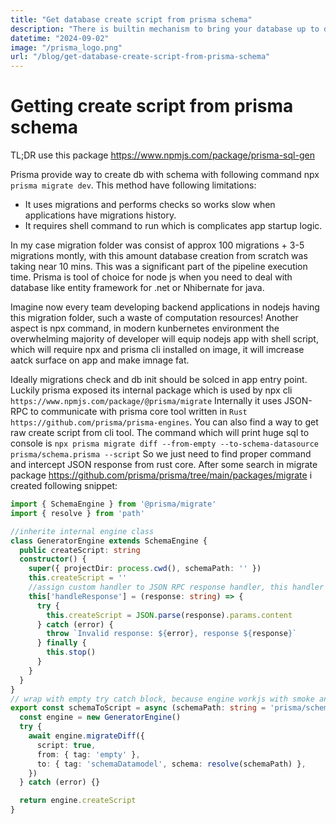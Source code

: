 ```yaml
---
title: "Get database create script from prisma schema"
description: "There is builtin mechanism to bring your database up to date with your schema however it not perfect when you need to quickly initialize it"
datetime: "2024-09-02"
image: "/prisma_logo.png"
url: "/blog/get-database-create-script-from-prisma-schema"
---
```


# Getting create script from prisma schema

TL;DR use this package https://www.npmjs.com/package/prisma-sql-gen

Prisma provide way to create db with schema with following command npx `prisma migrate dev`. This method have following limitations:

- It uses migrations and performs checks so works slow when applications have migrations history.
- It requires shell command to run which is complicates app startup logic.

In my case migration folder was consist of approx 100 migrations + 3-5 migrations montly, with this amount database creation from scratch was taking near 10 mins. This was a significant part of the pipeline execution time. Prisma is tool of choice for node js when you need to deal with database like entity framework for .net or Nhibernate for java.

Imagine now every team developing backend applications in nodejs having this migration folder, such a waste of computation resources! Another aspect is npx command, in modern kunbernetes environment the overwhelming majority of developer will equip nodejs app with shell script, which will require npx and prisma cli installed on image, it will imcrease aatck surface on app and make imnage fat.

Ideally migrations check and db init should be solced in app entry point. Luckily prisma exposed its internal package which is used by npx cli `https://www.npmjs.com/package/@prisma/migrate`
Internally it uses JSON-RPC to communicate with prisma core tool written in `Rust` `https://github.com/prisma/prisma-engines`. You can also find a way to get raw create script from cli tool. The command which will print huge sql to console is `npx prisma migrate diff --from-empty --to-schema-datasource prisma/schema.prisma --script`
So we just need to find proper command and intercept JSON response from rust core. After some search in migrate package https://github.com/prisma/prisma/tree/main/packages/migrate i created following snippet:
```typescript
import { SchemaEngine } from '@prisma/migrate'
import { resolve } from 'path'

//inherite internal engine class
class GeneratorEngine extends SchemaEngine {
  public createScript: string
  constructor() {
    super({ projectDir: process.cwd(), schemaPath: '' })
    this.createScript = ''
    //assign custom handler to JSON RPC response handler, this handler look much more commplex in prisma but we dont care we use it only for single command
    this['handleResponse'] = (response: string) => {
      try {
        this.createScript = JSON.parse(response).params.content
      } catch (error) {
        throw `Invalid response: ${error}, response ${response}`
      } finally {
        this.stop()
      }
    }
  }
}
// wrap with empty try catch block, because engine workjs with smoke and sparcles with dummy handler
export const schemaToScript = async (schemaPath: string = 'prisma/schema.prisma') => {
  const engine = new GeneratorEngine()
  try {
    await engine.migrateDiff({
      script: true,
      from: { tag: 'empty' },
      to: { tag: 'schemaDatamodel', schema: resolve(schemaPath) },
    })
  } catch (error) {}

  return engine.createScript
}

```
